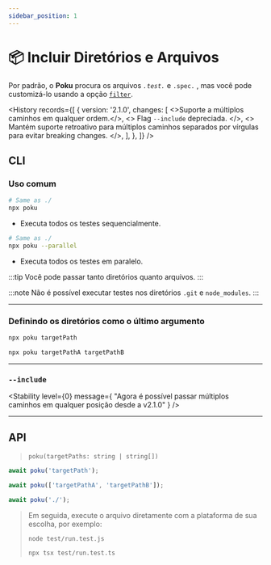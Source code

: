 ```yaml
---
sidebar_position: 1
---
```



# 📦 Incluir Diretórios e Arquivos

Por padrão, o **Poku** procura os arquivos _`.test.`_ e `.spec.` , mas você pode customizá-lo usando a opção [`filter`](/docs/documentation/poku/options/filter).

<History
  records={[
    {
      version: '2.1.0',
      changes: [
        <>Suporte a múltiplos caminhos em qualquer ordem.</>,
        <>
          Flag <code>--include</code> depreciada.
        </>,
        <>
          Mantém suporte retroativo para múltiplos caminhos separados por vírgulas para evitar breaking changes.
        </>,
      ],
    },
  ]}
/>

## CLI

### Uso comum

```bash
# Same as ./
npx poku
```

- Executa todos os testes sequencialmente.

```bash
# Same as ./
npx poku --parallel
```

- Executa todos os testes em paralelo.

:::tip
Você pode passar tanto diretórios quanto arquivos.
:::

:::note
Não é possível executar testes nos diretórios `.git` e `node_modules`.
:::

<hr />

### Definindo os diretórios como o último argumento

```bash
npx poku targetPath
```

```bash
npx poku targetPathA targetPathB
```

<hr />

### `--include`

<Stability
  level={0}
  message={
    "Agora é possível passar múltiplos caminhos em qualquer posição desde a v2.1.0"
  }
/>

<hr />

## API

> `poku(targetPaths: string | string[])`

```ts
await poku('targetPath');
```

```ts
await poku(['targetPathA', 'targetPathB']);
```

```ts
await poku('./');
```

<blockquote>

Em seguida, execute o arquivo diretamente com a plataforma de sua escolha, por exemplo:

```bash
node test/run.test.js
```

```bash
npx tsx test/run.test.ts
```

</blockquote>
